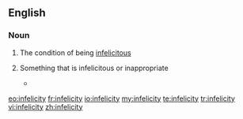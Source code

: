 ==English==

===Noun===
{{en-noun|infelicities|-}}

#{{uncountable}} The condition of being [[infelicitous]]
#{{countable}} Something that is infelicitous or inappropriate
#*{{quote-journal|2007|date=October 24|Jeffrey Alan Barrett|Approximate Truth and Descriptive Nesting|Erkenntnis|url=|doi=10.1007/s10670-007-9086-6|volume=68|issue=2|pages=
|passage=Returning to our own epistemic situation, we do not know the sense in which quantum mechanics and relativity will be taken to be approximately true after their descriptive '''infelicities''' are addressed. }}

[[eo:infelicity]]
[[fr:infelicity]]
[[io:infelicity]]
[[my:infelicity]]
[[te:infelicity]]
[[tr:infelicity]]
[[vi:infelicity]]
[[zh:infelicity]]